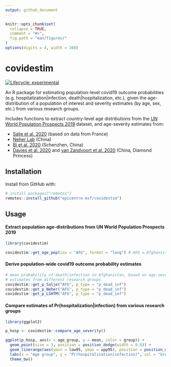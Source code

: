 ```yaml
---
output: github_document
---
```


<!-- README.md is generated from README.Rmd. Please edit that file -->

```r
knitr::opts_chunk$set(
  collapse = TRUE,
  comment = "#>",
  fig.path = "man/figures/"
)
options(digits = 4, width = 160)
```

# covidestim
<!-- badges: start -->
[![Lifecycle: experimental](https://img.shields.io/badge/lifecycle-experimental-orange.svg)](https://www.tidyverse.org/lifecycle/#experimental)
<!-- badges: end -->

An R package for estimating population-level covid19 outcome probabilities (e.g.
hospitalization|infection, death|hospitalization, etc.), given the
age-distribution of a population of interest and severity estimates (by age,
sex, etc.) from various research groups.

Includes functions to extract country-level age distributions from the [UN World
Population Prospects
2019](https://population.un.org/wpp/Download/Standard/Population/) dataset, and
age-severity estimates from:

- [Salje et al. 2020](https://doi.org/10.1126/science.abc3517) (based on data
  from France)
- [Neher Lab](https://doi.org/10.1101/2020.05.05.20091363) (China)
- [Bi et al. 2020](https://doi.org/10.1101/2020.03.03.20028423) (Schenzhen,
  China)
- [Davies et al. 2020](https://doi.org/10.1101/2020.03.24.20043018) and [van
  Zandvoort et al. 2020](https://doi.org/10.1101/2020.04.27.20081711) (China,
  Diamond Princess)

## Installation

Install from GitHub with:

```r
# install.packages("remotes")
remotes::install_github("epicentre-msf/covidestim")
```

## Usage

#### Extract population age-distributions from UN World Population Prospects 2019

```r
library(covidestim)

covidestim::get_age_pop(iso = "AFG", format = "long") # AFG = Afghanistan
```

#### Derive population-wide covid19 outcome probability estimates

```r
# mean probability of death|infection in Afghanistan, based on age-severity
# estimates from different research groups
covidestim::get_p_Salje("AFG", p_type = "p_dead_inf")
covidestim::get_p_Neher("AFG", p_type = "p_dead_inf")
covidestim::get_p_LSHTM("AFG", p_type = "p_dead_inf")
```

#### Compare estimates of Pr(hospitalization|infection) from various research groups

```r
library(ggplot2)

p_hosp <- covidestim::compare_age_severity()

ggplot(p_hosp, aes(x = age_group, y = mean, color = group)) +
  geom_point(size = 3, position = position_dodge(width = 0.6)) +
  geom_linerange(aes(ymin = low95, ymax = upp95), position = position_dodge(width = 0.6)) +
  labs(x = "Age group", y = "Pr(hospitalization|infection)", col = "Group") +
  theme_bw()
```

